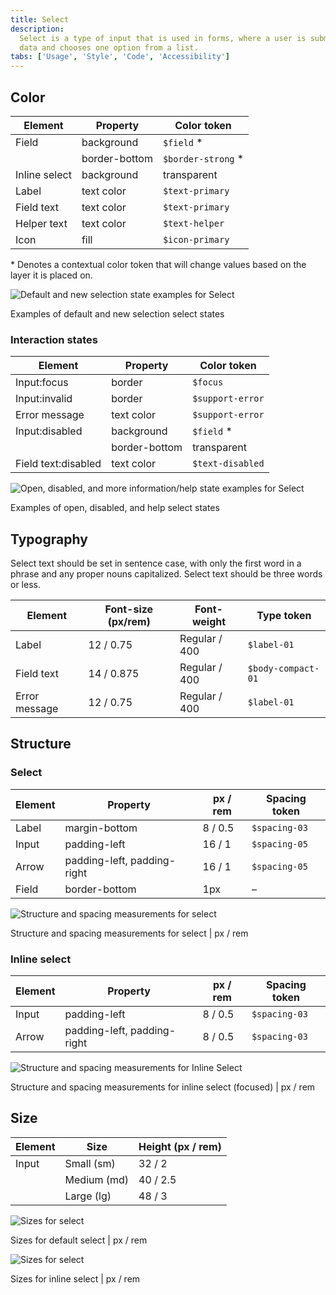 ```yaml
---
title: Select
description:
  Select is a type of input that is used in forms, where a user is submitting
  data and chooses one option from a list.
tabs: ['Usage', 'Style', 'Code', 'Accessibility']
---
```


## Color

| Element       | Property      | Color token         |
| ------------- | ------------- | ------------------- |
| Field         | background    | `$field` \*         |
|               | border-bottom | `$border-strong` \* |
| Inline select | background    | transparent         |
| Label         | text color    | `$text-primary`     |
| Field text    | text color    | `$text-primary`     |
| Helper text   | text color    | `$text-helper`      |
| Icon          | fill          | `$icon-primary`     |

<Caption>
  * Denotes a contextual color token that will change values based on the layer
  it is placed on.
</Caption>

<div className="image--fixed">

![Default and new selection state examples for Select](images/select-style-1.png)

</div>

<Caption>Examples of default and new selection select states</Caption>

### Interaction states

| Element             | Property      | Color token      |
| ------------------- | ------------- | ---------------- |
| Input:focus         | border        | `$focus`         |
| Input:invalid       | border        | `$support-error` |
| Error message       | text color    | `$support-error` |
| Input:disabled      | background    | `$field` \*      |
|                     | border-bottom | transparent      |
| Field text:disabled | text color    | `$text-disabled` |

<div className="image--fixed">

![Open, disabled, and more information/help state examples for Select](images/select-style-3.png)

</div>

<Caption>Examples of open, disabled, and help select states</Caption>

## Typography

Select text should be set in sentence case, with only the first word in a phrase
and any proper nouns capitalized. Select text should be three words or less.

| Element       | Font-size (px/rem) | Font-weight   | Type token         |
| ------------- | ------------------ | ------------- | ------------------ |
| Label         | 12 / 0.75          | Regular / 400 | `$label-01`        |
| Field text    | 14 / 0.875         | Regular / 400 | `$body-compact-01` |
| Error message | 12 / 0.75          | Regular / 400 | `$label-01`        |

## Structure

### Select

| Element | Property                    | px / rem | Spacing token |
| ------- | --------------------------- | -------- | ------------- |
| Label   | margin-bottom               | 8 / 0.5  | `$spacing-03` |
| Input   | padding-left                | 16 / 1   | `$spacing-05` |
| Arrow   | padding-left, padding-right | 16 / 1   | `$spacing-05` |
| Field   | border-bottom               | 1px      | –             |

<div className="image--fixed">

![Structure and spacing measurements for select](images/select-style-2.png)

</div>

<Caption>Structure and spacing measurements for select | px / rem</Caption>

### Inline select

| Element | Property                    | px / rem | Spacing token |
| ------- | --------------------------- | -------- | ------------- |
| Input   | padding-left                | 8 / 0.5  | `$spacing-03` |
| Arrow   | padding-left, padding-right | 8 / 0.5  | `$spacing-03` |

<div className="image--fixed">

![Structure and spacing measurements for Inline Select](images/select-style-6.png)

</div>

<Caption>
  Structure and spacing measurements for inline select (focused) | px / rem
</Caption>

## Size

| Element | Size        | Height (px / rem) |
| ------- | ----------- | ----------------- |
| Input   | Small (sm)  | 32 / 2            |
|         | Medium (md) | 40 / 2.5          |
|         | Large (lg)  | 48 / 3            |

<div className="image--fixed">

![Sizes for select](images/select-style-default-size.png)

</div>

<Caption>Sizes for default select | px / rem</Caption>

<div className="image--fixed">

![Sizes for select](images/select-style-inline-size.png)

</div>

<Caption>Sizes for inline select | px / rem</Caption>

